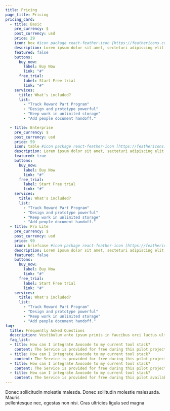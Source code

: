 ```yaml
---
title: Pricing
page_title: Pricing
pricing_card:
  - title: Basic
    pre_currency: $
    post_currency: usd
    price: 29
    icon: box #icon package react-feather-icon [https://feathericons.com/]
    description: Lorem ipsum dolor sit amet, secteturi adipiscing elit at sem ipsum.
    featured: false
    buttons:
      buy_now:
        label: Buy Now
        link: "#"
      free_trial:
        label: Start Free trial
        link: "#"
    services:
      title: What's included?
      list:
        - "Track Reward Part Program"
        - "Design and prototype powerful"
        - "Keep work in unlimited storage"
        - "Add people document handoff."

  - title: Enterprise
    pre_currency: $
    post_currency: usd
    price: 59
    icon: table #icon package react-feather-icon [https://feathericons.com/]
    description: Lorem ipsum dolor sit amet, secteturi adipiscing elit at sem ipsum.
    featured: true
    buttons:
      buy_now:
        label: Buy Now
        link: "#"
      free_trial:
        label: Start Free trial
        link: "#"
    services:
      title: What's included?
      list:
        - "Track Reward Part Program"
        - "Design and prototype powerful"
        - "Keep work in unlimited storage"
        - "Add people document handoff."
  - title: Pro Lite
    pre_currency: $
    post_currency: usd
    price: 99
    icon: briefcase #icon package react-feather-icon [https://feathericons.com/]
    description: Lorem ipsum dolor sit amet, secteturi adipiscing elit at sem ipsum.
    featured: false
    buttons:
      buy_now:
        label: Buy Now
        link: "#"
      free_trial:
        label: Start Free trial
        link: "#"
    services:
      title: What's included?
      list:
        - "Track Reward Part Program"
        - "Design and prototype powerful"
        - "Keep work in unlimited storage"
        - "Add people document handoff."
faq:
  title: Frequently Asked Questions
  description: Vestibulum ante ipsum primis in faucibus orci luctus ultrices posuere cubilia Curae Donec
  faq_list:
  - title: How can I integrate Avocode to my current tool stack?
    content: The Service is provided for free during this pilot project, and is provided "as is" with is not committed to any level of service or availability of the Service.
  - title: How can I integrate Avocode to my current tool stack?
    content: The Service is provided for free during this pilot project, and is provided "as is" with is not committed to any level of service or availability of the Service.
  - title: How can I integrate Avocode to my current tool stack?
    content: The Service is provided for free during this pilot project, and is provided "as is" with is not committed to any level of service or availability of the Service.
  - title: How can I integrate Avocode to my current tool stack?
    content: The Service is provided for free during this pilot availability of the Service.</br> If you enter into this agreement on behalf of a company, you hereby agree that the company is responsible under this Agreement for all actions and 
---
```

Donec sollicitudin molestie malesda. Donec sollitudin molestie malesuada. Mauris <br />
pellentesque nec, egestas non nisi. Cras ultricies ligula sed magna
